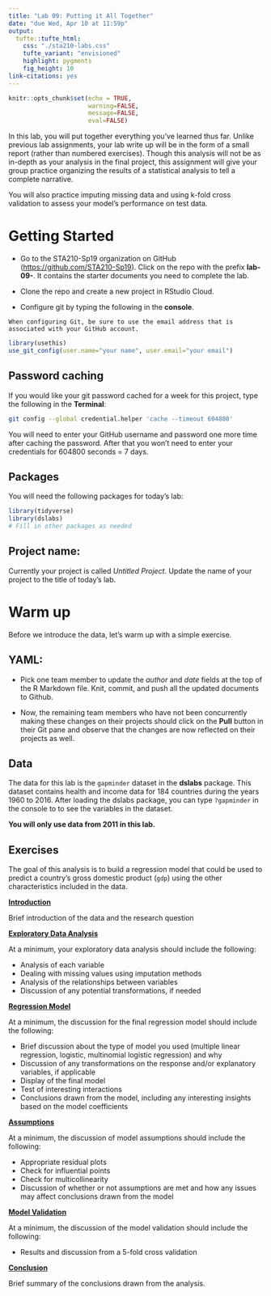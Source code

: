 ```yaml
---
title: "Lab 09: Putting it All Together"
date: "due Wed, Apr 10 at 11:59p"
output: 
  tufte::tufte_html:
    css: "./sta210-labs.css"
    tufte_variant: "envisioned"
    highlight: pygments
    fig_height: 10
link-citations: yes
---
```



```r
knitr::opts_chunk$set(echo = TRUE,
                      warning=FALSE, 
                      message=FALSE, 
                      eval=FALSE)
```

In this lab, you will put together everything you've learned thus far. Unlike previous lab assignments, your lab write up will be in the form of a small report (rather than numbered exercises). Though this analysis will not be as in-depth as your analysis in the final project, this assignment will give your group practice organizing the results of a statistical analysis to tell a complete narrative. 

You will also practice imputing missing data and using k-fold cross validation to assess your model's performance on test data.

# Getting Started 

- Go to the STA210-Sp19 organization on GitHub ([https://github.com/STA210-Sp19](https://github.com/STA210-Sp19)). Click on the repo with the prefix **lab-09-**. It contains the starter documents you need to complete the lab.

- Clone the repo and create a new project in RStudio Cloud. 

- Configure git by typing the following in the **console**.

```marginfigure
When configuring Git, be sure to use the email address that is associated with your GitHub account.
```

```r
library(usethis)
use_git_config(user.name="your name", user.email="your email")
```



## Password caching

If you would like your git password cached for a week for this project, type the following in the **Terminal**:

```bash
git config --global credential.helper 'cache --timeout 604800'
```

You will need to enter your GitHub username and password one more time after caching the password. After that you won't need to enter your credentials for 604800 seconds = 7 days.


## Packages

You will need the following packages for today's lab: 

```r
library(tidyverse)
library(dslabs)
# Fill in other packages as needed
```

## Project name: 

Currently your project is called *Untitled Project*. Update the name of your project to the title of today's lab.

# Warm up

Before we introduce the data, let's warm up with a simple exercise.

## YAML: 

- Pick one team member to update the *author* and *date* fields at the top of the R Markdown file. Knit, commit, and push all the updated documents to Github.

- Now, the remaining team members who have not been concurrently making these changes on their projects should click on the **Pull** button in their Git pane and observe that the changes are now reflected on their projects as well.

## Data

The data for this lab is the `gapminder` dataset in the **dslabs** package. This dataset contains health and income data for 184 countries during the years 1960 to 2016. After loading the dslabs package, you can type `?gapminder` in the console to to see the variables in the dataset. 

**You will only use data from 2011 in this lab.** 

## Exercises

The goal of this analysis is to build a regression model that could be used to predict a country's gross domestic product (`gdp`) using the other characteristics included in the data. 

**<u>Introduction</u>**

Brief introduction of the data and the research question

**<u>Exploratory Data Analysis</u>** 

At a minimum, your exploratory data analysis should include the following: 

- Analysis of each variable 
- Dealing with missing values using imputation methods
- Analysis of the relationships between variables
- Discussion of any potential transformations, if needed

**<u>Regression Model</u>**

At a minimum, the discussion for the final regression model should include the following: 

- Brief discussion about the type of model you used (multiple linear regression, logistic, multinomial logistic regression) and why
- Discussion of any transformations on the response and/or explanatory variables, if applicable 
- Display of the final model
- Test of interesting interactions
- Conclusions drawn from the model, including any interesting insights based on the model coefficients

**<u>Assumptions</u>**

At a minimum, the discussion of model assumptions should include the following: 

- Appropriate residual plots
- Check for influential points
- Check for multicollinearity 
- Discussion of whether or not assumptions are met and how any issues may affect conclusions drawn from the model

**<u>Model Validation</u>** 

At a minimum, the discussion of the model validation should include the following: 

- Results and discussion from a 5-fold cross validation 

**<u>Conclusion</u>**

Brief summary of the conclusions drawn from the analysis.